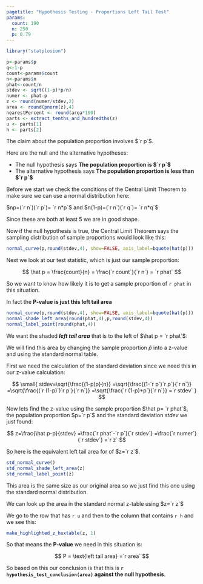 ```yaml
---
pagetitle: "Hypothesis Testing - Proportions Left Tail Test"
params:
  count: 190 
  n: 250 
  p: 0.79
---
```


```r
library("statplosion")
```

```r
p<-params$p
q<-1-p
count<-params$count
n<-params$n 
phat<-count/n
stdev <- sqrt((1-p)*p/n)
numer <- phat-p
z <- round(numer/stdev,2)
area <- round(pnorm(z),4)
nearestPercent <- round(area*100)
parts <- extract_tenths_and_hundredths(z)
u <- parts[1]
h <- parts[2]
```

The claim about the population proportion involves $`r p`$.

Here are the null and the alternative hypotheses:

\begin{align}
H_0:p &= `r p` \\
H_a:p &< `r p` 
\end{align}

- The null hypothesis says **The population proportion is $`r p`$**
- The alternative hypothesis says **The population proportion is less than 
$`r p`$**

Before we start we check the conditions of the Central Limit Theorem to make sure we can use a normal distribution here:

$np=(`r n`)(`r p`)= `r n*p`$ and $n(1-p)=(`r n`)(`r q`)= `r n*q`$

Since these are both at least $5$ we are in good shape.

Now if the null hypothesis is true, the Central Limit Theorem says the sampling distribution of sample proportions would look like this:

```r
normal_curve(p,round(stdev,4), show=FALSE, axis_label=bquote(hat(p)))
```

Next we look at our test statistic, which is just our sample proportion:

$$
\hat p = \frac{count}{n} = \frac{`r count`}{`r n`} = `r phat` 
$$

So we want to know how likely it is to get a sample proportion of `r phat` in this situation.  

In fact the **P-value is just this left tail area**

```r
normal_curve(p,round(stdev,4), show=FALSE, axis_label=bquote(hat(p)))
normal_shade_left_area(round(phat,4),p,round(stdev,4))
normal_label_point(round(phat,4))
```

We want the shaded **_left tail area_** that is to the left of $\hat p = `r phat`$:

We will find this area by changing the sample proportion $\hat p$ into a z-value and using the standard normal table. 

First we need the calculation of the standard deviation since we need this in our z-value calculation:

$$
\small{
stdev=\sqrt{\frac{(1-p)p}{n}} 
 =\sqrt{\frac{(1-`r p`)`r p`}{`r n`}}
 =\sqrt{\frac{(`r (1-p)`)`r p`}{`r n`}}
 =\sqrt{\frac{`r (1-p)*p`}{`r n`}}
 =`r stdev` 
 }
$$

Now lets find the z-value using the sample proportion $\hat p= `r phat`$, the population proportion $p=`r p`$ and the standard deviation $stdev$ we just found:

$$
z=\frac{\hat p-p}{stdev}
 =\frac{`r phat`-`r p`}{`r stdev`}
 =\frac{`r numer`}{`r stdev`}
 =`r z` 
$$

So here is the equivalent left tail area for of $z=`r z`$. 

```r
std_normal_curve()
std_normal_shade_left_area(z)
std_normal_label_point(z)
```

This area is the same size as our original area so we just find this one using the standard normal distribution.

We can look up the area in the standard normal z-table using $z=`r z`$  
    
We go to the row that has `r u` and then to the column that contains `r h` and we see this: 

```r
make_highlighted_z_huxtable(z, 1)
```

So that means the **P-value** we need in this situation is:

$$
P = \text{left tail area} =`r area` 
$$

So based on this our conclusion is that this is **`r hypothesis_test_conclusion(area)` against the null hypothesis**.


